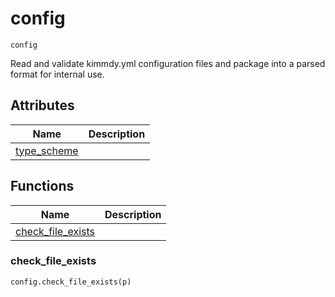 # config { #kimmdy.config }

`config`

Read and validate kimmdy.yml configuration files
and package into a parsed format for internal use.

## Attributes

| Name | Description |
| --- | --- |
| [type_scheme](#kimmdy.config.type_scheme) |  |

## Functions

| Name | Description |
| --- | --- |
| [check_file_exists](#kimmdy.config.check_file_exists) |  |

### check_file_exists { #kimmdy.config.check_file_exists }

`config.check_file_exists(p)`